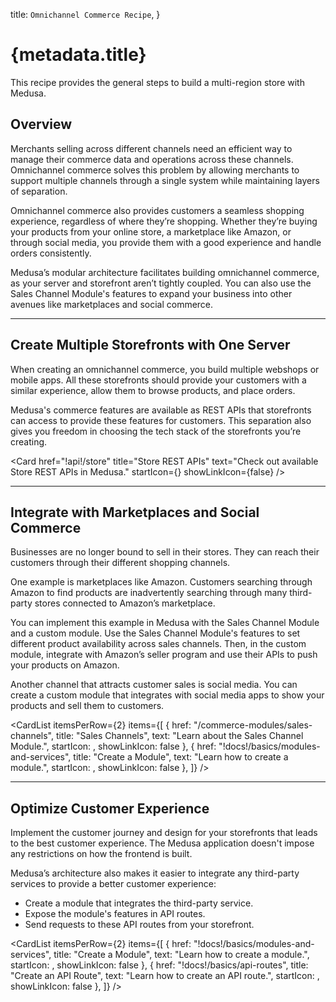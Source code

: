 
  title: `Omnichannel Commerce Recipe`,
}

# {metadata.title}

This recipe provides the general steps to build a multi-region store with Medusa.

## Overview

Merchants selling across different channels need an efficient way to manage their commerce data and operations across these channels. Omnichannel commerce solves this problem by allowing merchants to support multiple channels through a single system while maintaining layers of separation.

Omnichannel commerce also provides customers a seamless shopping experience, regardless of where they’re shopping. Whether they’re buying your products from your online store, a marketplace like Amazon, or through social media, you provide them with a good experience and handle orders consistently.

Medusa’s modular architecture facilitates building omnichannel commerce, as your server and storefront aren’t tightly coupled. You can also use the Sales Channel Module's features to expand your business into other avenues like marketplaces and social commerce.

---

## Create Multiple Storefronts with One Server

When creating an omnichannel commerce, you build multiple webshops or mobile apps. All these storefronts should provide your customers with a similar experience, allow them to browse products, and place orders.

Medusa's commerce features are available as REST APIs that storefronts can access to provide these features for customers. This separation also gives you freedom in choosing the tech stack of the storefronts you’re creating.

<Card
  href="!api!/store"
  title="Store REST APIs"
  text="Check out available Store REST APIs in Medusa."
  startIcon={<AcademicCapSolid />}
  showLinkIcon={false}
/>

---

## Integrate with Marketplaces and Social Commerce

Businesses are no longer bound to sell in their stores. They can reach their customers through their different shopping channels.

One example is marketplaces like Amazon. Customers searching through Amazon to find products are inadvertently searching through many third-party stores connected to Amazon’s marketplace.

You can implement this example in Medusa with the Sales Channel Module and a custom module. Use the Sales Channel Module's features to set different product availability across sales channels. Then, in the custom module, integrate with Amazon’s seller program and use their APIs to push your products on Amazon.

Another channel that attracts customer sales is social media. You can create a custom module that integrates with social media apps to show your products and sell them to customers.

<CardList itemsPerRow={2} items={[
  {
    href: "/commerce-modules/sales-channels",
    title: "Sales Channels",
    text: "Learn about the Sales Channel Module.",
    startIcon: <AcademicCapSolid />,
    showLinkIcon: false
  },
  {
    href: "!docs!/basics/modules-and-services",
    title: "Create a Module",
    text: "Learn how to create a module.",
    startIcon: <AcademicCapSolid />,
    showLinkIcon: false
  },
]} />

---

## Optimize Customer Experience

Implement the customer journey and design for your storefronts that leads to the best customer experience. The Medusa application doesn't impose any restrictions on how the frontend is built.

Medusa’s architecture also makes it easier to integrate any third-party services to provide a better customer experience:

- Create a module that integrates the third-party service.
- Expose the module's features in API routes.
- Send requests to these API routes from your storefront.

<CardList itemsPerRow={2} items={[
  {
    href: "!docs!/basics/modules-and-services",
    title: "Create a Module",
    text: "Learn how to create a module.",
    startIcon: <AcademicCapSolid />,
    showLinkIcon: false
  },
  {
    href: "!docs!/basics/api-routes",
    title: "Create an API Route",
    text: "Learn how to create an API route.",
    startIcon: <AcademicCapSolid />,
    showLinkIcon: false
  },
]} />
